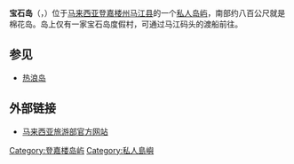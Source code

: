 {{Infobox islands
| name          = 宝石岛
| native name   = Pulau Gemia
| image name    =
| image caption =
| image alt     =
| area          =
| location      = 南中国海
| coordinates   = {{coord|5|14|0|N|103|15|47|E}}
| country ={{MAS}}
| country admin divisions title      = [[马来西亚州|州]]
| country admin divisions            = {{Terengganu}}
| country admin divisions title 1    = [[马来西亚县份|县]]
| country admin divisions 1          = {{flagicon image|Flag of Marang, Terengganu.svg}} [[马江县_(马来西亚)|马江县]]
| country_admin_divisions_title 2    = 
| country_admin_divisions 2          = 
| largest city  =
| demonym       =
| population    =
| density       =
| ethnic groups =
}}

'''宝石岛'''（{{lang-en|'''Gemia Island'''}}，{{lang-ms|'''Pulau Gemia'''}}）位于[[马来西亚|马来西亚]][[登嘉楼州|登嘉楼州]][[马江县_(马来西亚)|马江县]]的一个[[私人岛屿|私人岛屿]]，南部约八百公尺就是棉花岛。岛上仅有一家宝石岛度假村，可通过马江码头的渡船前往。

== 参见 ==
*[[热浪岛|热浪岛]]

== 外部链接 ==
{{Portal|马来西亚}}
* [http://www.cuti.com.my/Sub/Terengganu/guide_gemisland.htm 马来西亚旅游部官方网站]{{Wayback|url=http://www.cuti.com.my/Sub/Terengganu/guide_gemisland.htm |date=20110803100932 }}{{en}}

[[Category:登嘉楼岛屿|Category:登嘉楼岛屿]]
[[Category:私人島嶼|Category:私人島嶼]]